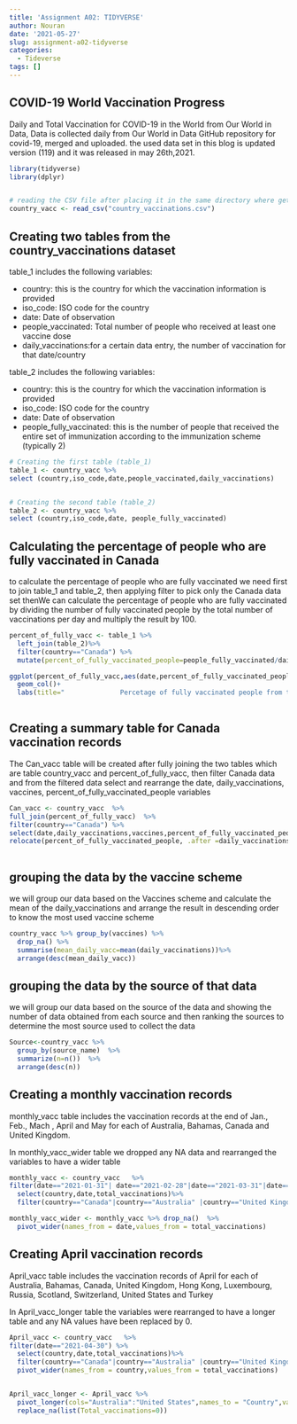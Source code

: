 ```yaml
---
title: 'Assignment A02: TIDYVERSE'
author: Nouran
date: '2021-05-27'
slug: assignment-a02-tidyverse
categories:
  - Tideverse
tags: []
---
```



## COVID-19 World Vaccination Progress

Daily and Total Vaccination for COVID-19 in the World from Our World in Data, Data is collected daily from Our World in Data GitHub repository for covid-19, merged and uploaded.
the used data set in this blog is updated version (119) and it was released in may 26th,2021.

```r
library(tidyverse)
library(dplyr)


# reading the CSV file after placing it in the same directory where getdw() was used to determine the current directory
country_vacc <- read_csv("country_vaccinations.csv") 


```

## Creating two tables from the country_vaccinations dataset

table_1 includes the following variables:

* country: this is the country for which the vaccination information is provided
* iso_code: ISO code for the country
* date: Date of observation
* people_vaccinated: Total number of people who received at least one vaccine dose
* daily_vaccinations:for a certain data entry, the number of vaccination for that date/country

table_2 includes the following variables:

* country: this is the country for which the vaccination information is provided
* iso_code: ISO code for the country
* date: Date of observation
* people_fully_vaccinated:  this is the number of people that received the entire set of immunization according to the immunization scheme (typically 2)



```r

# Creating the first table (table_1)
table_1 <- country_vacc %>%
select (country,iso_code,date,people_vaccinated,daily_vaccinations)


# Creating the second table (table_2)
table_2 <- country_vacc %>%
select (country,iso_code,date, people_fully_vaccinated) 

```


## Calculating the percentage of people who are fully vaccinated in Canada

to calculate the percentage of people who are fully vaccinated we need first to join table_1 and table_2, then applying filter to pick only the Canada data set thenWe can calculate the percentage of people who are fully vaccinated by dividing the number of fully vaccinated people by the total number of vaccinations per day and multiply the result by 100.



```r
percent_of_fully_vacc <- table_1 %>%
  left_join(table_2)%>%
  filter(country=="Canada") %>%
  mutate(percent_of_fully_vaccinated_people=people_fully_vaccinated/daily_vaccinations*100)

ggplot(percent_of_fully_vacc,aes(date,percent_of_fully_vaccinated_people))+
  geom_col()+
  labs(title="              Percetage of fully vaccinated people from the daily vaccination",x="Date",y="percentage of fully vaccinated")
 


```


## Creating a summary table for Canada vaccination records

The Can_vacc table will be created after fully joining the two tables which are table country_vacc and percent_of_fully_vacc, then filter Canada data and from the filtered data select and rearrange the date, daily_vaccinations, vaccines, percent_of_fully_vaccinated_people variables 

```r
Can_vacc <- country_vacc  %>%
full_join(percent_of_fully_vacc)  %>%
filter(country=="Canada") %>%
select(date,daily_vaccinations,vaccines,percent_of_fully_vaccinated_people)%>%
relocate(percent_of_fully_vaccinated_people, .after =daily_vaccinations )
 
```



## grouping the data by the vaccine scheme

we will group our data based on  the Vaccines scheme and calculate the mean of the daily_vaccinations and arrange the result in descending order to know the most used vaccine scheme

```r
country_vacc %>% group_by(vaccines) %>% 
  drop_na() %>% 
  summarise(mean_daily_vacc=mean(daily_vaccinations))%>%
  arrange(desc(mean_daily_vacc))


```


## grouping the data by the source of that data 

we will group our data based on the source of the data and showing the number of data obtained from each source and then ranking the sources to determine the most source used to collect the data 

```r
Source<-country_vacc %>% 
  group_by(source_name)  %>% 
  summarize(n=n())  %>% 
  arrange(desc(n))

```

## Creating a monthly vaccination records

monthly_vacc table includes the vaccination records at the end of Jan., Feb., Mach , April and May for each of Australia, Bahamas, Canada and United Kingdom.

In monthly_vacc_wider table we dropped any NA data and rearranged the variables to have a wider table 


```r
monthly_vacc <- country_vacc   %>%
filter(date=="2021-01-31"| date=="2021-02-28"|date=="2021-03-31"|date=="2021-04-30"|date=="2021-05-20") %>%
  select(country,date,total_vaccinations)%>%
  filter(country=="Canada"|country=="Australia" |country=="United Kingdom"|country=="Bahamas")

monthly_vacc_wider <- monthly_vacc %>% drop_na()  %>% 
  pivot_wider(names_from = date,values_from = total_vaccinations)


```


## Creating April vaccination records

April_vacc table includes the vaccination records of April for each of Australia, Bahamas, Canada, United Kingdom, Hong Kong, Luxembourg, Russia, Scotland, Switzerland, United States and Turkey

In April_vacc_longer table the variables  were rearranged to have a longer table and any NA values have been replaced by 0.

```r
April_vacc <- country_vacc   %>%
filter(date=="2021-04-30") %>%
  select(country,date,total_vaccinations)%>%
  filter(country=="Canada"|country=="Australia" |country=="United Kingdom"|country=="Bahamas"|country=="Hong Kong"|country=="Luxembourg"|country=="Russia"|country=="Scotland"|country=="Switzerland"|country=="United States"|country=="Turkey") %>%
  pivot_wider(names_from = country,values_from = total_vaccinations)


April_vacc_longer <- April_vacc %>%
  pivot_longer(cols="Australia":"United States",names_to = "Country",values_to = "Total_vaccinations") %>%
  replace_na(list(Total_vaccinations=0))



```

